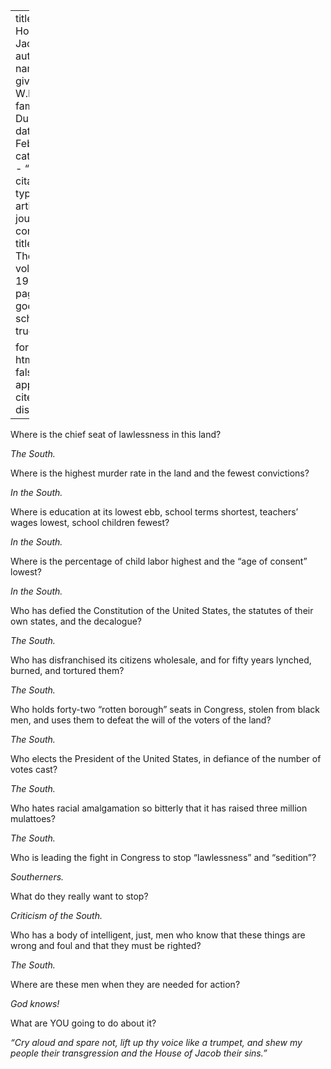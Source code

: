 
---
title: 'The House of Jacob'
author:
  - name:
      given: W.E.B.
      family: Du Bois
date: Feb. 1920
categories: 
  - ""
citation: 
  type: article-journal
  container-title: The Crisis
  volume: 19
  issue: 4
  page: 171
google-scholar: true

format:
  html:
    toc: false
    appendix-cite-as: display
---



Where is the chief seat of lawlessness in this land?

*The South.*

Where is the highest murder rate in the land and the fewest convictions?

*In the South.*

Where is education at its lowest ebb, school terms shortest, teachers' wages lowest, school children fewest?

*In the South.*

Where is the percentage of child labor highest and the "age of consent" lowest?

*In the South.*

Who has defied the Constitution of the United States, the statutes of their own states, and the decalogue?

*The South.*

Who has disfranchised its citizens wholesale, and for fifty years lynched, burned, and tortured them?

*The South.*

Who holds forty-two "rotten borough" seats in Congress, stolen from black men, and uses them to defeat the will of the voters of the land?

*The South.*

Who elects the President of the United States, in defiance of the number of votes cast?

*The South.*

Who hates racial amalgamation so bitterly that it has raised three million mulattoes?

*The South.*

Who is leading the fight in Congress to stop "lawlessness" and "sedition"?

*Southerners.*

What do they really want to stop?

*Criticism of the South.*

Who has a body of intelligent, just, men who know that these things are wrong and foul and that they must be righted?

*The South.*

Where are these men when they are needed for action?

*God knows!*

What are YOU going to do about it?

*"Cry aloud and spare not, lift up thy voice like a trumpet, and shew my people their transgression and the House of Jacob their sins."*

